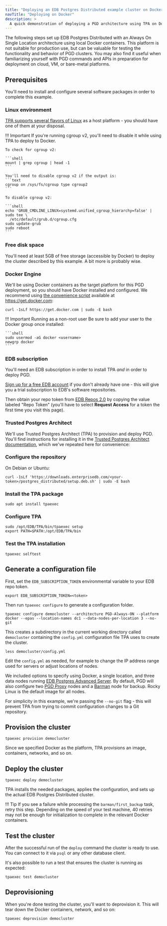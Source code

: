 ```yaml
---
title: "Deploying an EDB Postgres Distributed example cluster on Docker"
navTitle: "Deploying on Docker"
description: >
  A quick demonstration of deploying a PGD architecture using TPA on Docker
---
```



The following steps set up EDB Postgres Distributed with an Always On Single Location
architecture using local Docker containers. This platform is not suitable for production use, but can be valuable for testing the functionality and behavior of PGD clusters. You may also find it useful when familiarizing yourself with PGD commands and APIs in preparation for deployment on cloud, VM, or bare-metal platforms.

## Prerequisites

You'll need to install and configure several software packages in order to complete this example. 

### Linux environment

[TPA supports several flavors of Linux](/tpa/latest/INSTALL/) as a host platform - you should have one of them at your disposal.

!!! Important
    If you're running cgroup v2, you'll need to disable it while using TPA to deploy to Docker. 
    
    To check for cgroup v2:

    ```shell
    mount | grep cgroup | head -1
    ```

    You'll need to disable cgroup v2 if the output is:
    ```text
    cgroup on /sys/fs/cgroup type cgroup2
    ```

    To disable cgroup v2:

    ```shell
    echo 'GRUB_CMDLINE_LINUX=systemd.unified_cgroup_hierarchy=false' | sudo tee \
      /etc/default/grub.d/cgroup.cfg
    sudo update-grub
    sudo reboot    
    ```

### Free disk space

You'll need at least 5GB of free storage (accessible by Docker) to deploy the cluster described by this example. A bit more is probably wise.

### Docker Engine

We'll be using Docker containers as the target platform for this PGD deployment, so you should have Docker installed and configured. We recommend using [the convenience script](https://docs.docker.com/engine/install/debian/#install-using-the-convenience-script) available at https://get.docker.com:

```shell
curl -1sLf https://get.docker.com | sudo -E bash
```

!!! Important Running as a non-root user
    Be sure to add your user to the Docker group once installed:

    ```shell
    sudo usermod -aG docker <username>
    newgrp docker
    ```

### EDB subscription

You'll need an EDB subscription in order to install TPA *and* in order to deploy PGD. 

[Sign up for a free EDB account](https://www.enterprisedb.com/accounts/register) if you don't already have one - this will give you a trial subscription to EDB's software repositories. 

Then obtain your repo token from [EDB Repos 2.0](https://www.enterprisedb.com/repos-downloads) by copying the value labeled "Repo Token" (you'll have to select **Request Access** for a token the first time you visit this page).

### Trusted Postgres Architect

We'll use Trusted Postgres Architect (TPA) to provision and deploy PGD. You'll find instructions for installing it in the [Trusted Postgres Architect documentation](/tpa/latest/INSTALL/), which we've repeated here for convenience:

### Configure the repository

On Debian or Ubuntu: 

```shell
curl -1sLf 'https://downloads.enterprisedb.com/<your-token>/postgres_distributed/setup.deb.sh' | sudo -E bash
``` 

### Install the TPA package

```shell
sudo apt install tpaexec
```

### Configure TPA

```shell
sudo /opt/EDB/TPA/bin/tpaexec setup
export PATH=$PATH:/opt/EDB/TPA/bin
```

### Test the TPA installation

```shell
tpaexec selftest
```

## Generate a configuration file

First, set the `EDB_SUBSCRIPTION_TOKEN` environmental variable to your EDB repo token.

```shell
export EDB_SUBSCRIPTION_TOKEN=<token>
```

Then run `tpaexec configure` to generate a configuration folder.

```shell
tpaexec configure democluster --architecture PGD-Always-ON --platform docker --epas --location-names dc1 --data-nodes-per-location 3 --no-git
```

This creates a subdirectory in the current working directory called `democluster` containing the `config.yml` configuration file TPA uses to create the cluster.

```shell
less democluster/config.yml
```

Edit the `config.yml` as needed, for example to change the IP address range used for servers or adjust locations of nodes.

We included options to specify using Docker, a single location, and three data nodes running [EDB Postgres Advanced Server](/epas/latest/). By default, PGD will also configure two [PGD Proxy](routing/proxy/) nodes and a [Barman](backup#physical-backup) node for backup. Rocky Linux is the default image for all nodes.

For simplicity in this example, we're passing the `--no-git` flag - this will prevent TPA from trying to commit configuration changes to a Git repository. 


## Provision the cluster
   
```shell
tpaexec provision democluster
```

Since we specified Docker as the platform, TPA provisions an image, containers, networks, and so on.

## Deploy the cluster

```shell
tpaexec deploy democluster
```

TPA installs the needed packages, applies the configuration, and sets up the actual EDB Postgres Distributed cluster.

!!! Tip
    If you see a failure while processing the `barman/first_backup` task, retry this step. Depending on the speed of your test machine, 40 retries may not be enough for initialization to complete in the relevant Docker containers. 
   
## Test the cluster
   
After the successful run of the `deploy` command the cluster is ready to use. You can connect to it via `psql` or any other database client.

It's also possible to run a test that ensures the cluster is running as expected:

```shell
tpaexec test democluster
```


## Deprovisioning

When you're done testing the cluster, you'll want to deprovision it. This will tear down the Docker containers, network, and so on:

```shell
tpaexec deprovision democluster
```
